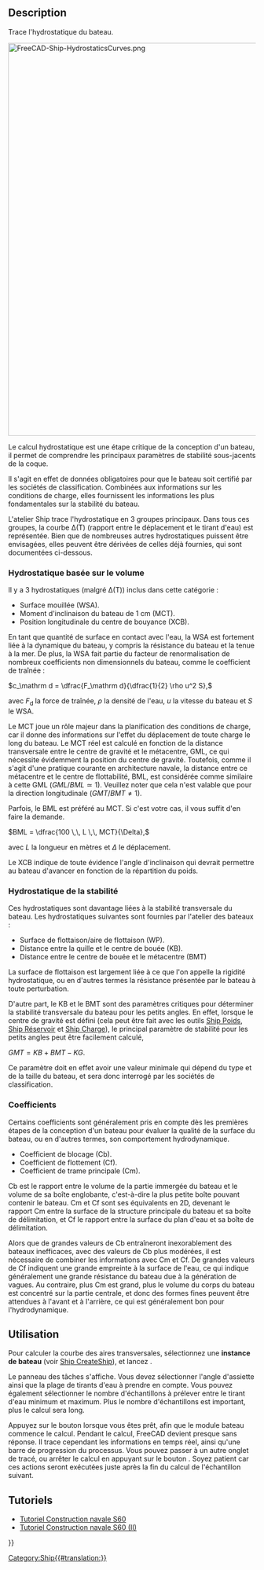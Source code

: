 <languages/>

{{Docnav/fr
|[[Ship_AreasCurve/fr|Courbe de surface]]
|[[Ship_Weight/fr|Poids]]
|[[Ship_Workbench/fr|Ship]]
|IconL=Ship_AreasCurve.svg
|IconR=Ship_Weight.svg
|IconC=Workbench_Ship.svg
}}

{{GuiCommand/fr
|Name=Ship Hydrostatics
|Name/fr=Ship Hydrostatiques
|MenuLocation=Ship design → Hydrostatics
|Workbenches=[[Ship_Workbench/fr|Ship]]
|Shortcut=
|SeeAlso=
}}

== Description ==

Trace l'hydrostatique du bateau.

[[Image:FreeCAD-Ship-HydrostaticsCurves.png|800px]]
{{Caption|Exemple de courbes hydrostatiques}}

Le calcul hydrostatique est une étape critique de la conception d'un bateau, il permet de comprendre les principaux paramètres de stabilité sous-jacents de la coque. 

Il s'agit en effet de données obligatoires pour que le bateau soit certifié par les sociétés de classification. Combinées aux informations sur les conditions de charge, elles fournissent les informations les plus fondamentales sur la stabilité du bateau.

L'atelier Ship trace l'hydrostatique en 3 groupes principaux. Dans tous ces groupes, la courbe Δ(T) (rapport entre le déplacement et le tirant d'eau) est représentée. Bien que de nombreuses autres hydrostatiques puissent être envisagées, elles peuvent être dérivées de celles déjà fournies, qui sont documentées ci-dessous.

<span id="Volume_based_hydrostatics"></span>
=== Hydrostatique basée sur le volume ===

Il y a 3 hydrostatiques (malgré Δ(T)) inclus dans cette catégorie :

* Surface mouillée (WSA).
* Moment d'inclinaison du bateau de 1 cm (MCT).
* Position longitudinale du centre de bouyance (XCB).

En tant que quantité de surface en contact avec l'eau, la WSA est fortement liée à la dynamique du bateau, y compris la résistance du bateau et la tenue à la mer. De plus, la WSA fait partie du facteur de renormalisation de nombreux coefficients non dimensionnels du bateau, comme le coefficient de traînée :

<math display=block>c_\mathrm d = \dfrac{F_\mathrm d}{\dfrac{1}{2} \rho u^2 S},</math>

avec <math>F_\mathrm d</math> la force de traînée, <math>\rho</math> la densité de l'eau, <math>u</math> la vitesse du bateau et <math>S</math> le WSA.

Le MCT joue un rôle majeur dans la planification des conditions de charge, car il donne des informations sur l'effet du déplacement de toute charge le long du bateau. Le MCT réel est calculé en fonction de la distance transversale entre le centre de gravité et le métacentre, GML, ce qui nécessite évidemment la position du centre de gravité. Toutefois, comme il s'agit d'une pratique courante en architecture navale, la distance entre ce métacentre et le centre de flottabilité, BML, est considérée comme similaire à cette GML (<math>GML / BML \simeq 1</math>). Veuillez noter que cela n'est valable que pour la direction longitudinale (<math>GMT / BMT \neq 1</math>).

Parfois, le BML est préféré au MCT. Si c'est votre cas, il vous suffit d'en faire la demande.

<math display=block>BML = \dfrac{100 \,\, L \,\, MCT}{\Delta},</math>

avec <math>L</math> la longueur en mètres et <math>\Delta</math> le déplacement.

Le XCB indique de toute évidence l'angle d'inclinaison qui devrait permettre au bateau d'avancer en fonction de la répartition du poids.

<span id="Stability_hydrostatics"></span>
=== Hydrostatique de la stabilité ===

Ces hydrostatiques sont davantage liées à la stabilité transversale du bateau. Les hydrostatiques suivantes sont fournies par l'atelier des bateaux :

* Surface de flottaison/aire de flottaison (WP).
* Distance entre la quille et le centre de bouée (KB).
* Distance entre le centre de bouée et le métacentre (BMT)

La surface de flottaison est largement liée à ce que l'on appelle la rigidité hydrostatique, ou en d'autres termes la résistance présentée par le bateau à toute perturbation.

D'autre part, le KB et le BMT sont des paramètres critiques pour déterminer la stabilité transversale du bateau pour les petits angles. En effet, lorsque le centre de gravité est défini (cela peut être fait avec les outils [[Ship_Weight/fr|Ship Poids]], [[Ship_Tank/fr|Ship Réservoir]] et [[Ship_LoadCondition/fr|Ship Charge]]), le principal paramètre de stabilité pour les petits angles peut être facilement calculé,

<math display=block>GMT = KB + BMT - KG.</math>

Ce paramètre doit en effet avoir une valeur minimale qui dépend du type et de la taille du bateau, et sera donc interrogé par les sociétés de classification.

=== Coefficients ===

Certains coefficients sont généralement pris en compte dès les premières étapes de la conception d'un bateau pour évaluer la qualité de la surface du bateau, ou en d'autres termes, son comportement hydrodynamique.

* Coefficient de blocage (Cb).
* Coefficient de flottement (Cf).
* Coefficient de trame principale (Cm).

Cb est le rapport entre le volume de la partie immergée du bateau et le volume de sa boîte englobante, c'est-à-dire la plus petite boîte pouvant contenir le bateau. Cm et Cf sont ses équivalents en 2D, devenant le rapport Cm entre la surface de la structure principale du bateau et sa boîte de délimitation, et Cf le rapport entre la surface du plan d'eau et sa boîte de délimitation.

Alors que de grandes valeurs de Cb entraîneront inexorablement des bateaux inefficaces, avec des valeurs de Cb plus modérées, il est nécessaire de combiner les informations avec Cm et Cf. De grandes valeurs de Cf indiquent une grande empreinte à la surface de l'eau, ce qui indique généralement une grande résistance du bateau due à la génération de vagues. Au contraire, plus Cm est grand, plus le volume du corps du bateau est concentré sur la partie centrale, et donc des formes fines peuvent être attendues à l'avant et à l'arrière, ce qui est généralement bon pour l'hydrodynamique.

<span id="Usage"></span>
== Utilisation ==

Pour calculer la courbe des aires transversales, sélectionnez une '''instance de bateau''' (voir [[Ship_CreateShip/fr|Ship CreateShip]]), et lancez {{MenuCommand|Ship design → [[Image:Ship_Hydrostatics.svg|16px]] Hydrostatics}}.

Le panneau des tâches s'affiche. Vous devez sélectionner l'angle d'assiette ainsi que la plage de tirants d'eau à prendre en compte. Vous pouvez également sélectionner le nombre d'échantillons à prélever entre le tirant d'eau minimum et maximum. Plus le nombre d'échantillons est important, plus le calcul sera long.

Appuyez sur le bouton {{Button|Accept}} lorsque vous êtes prêt, afin que le module bateau commence le calcul. Pendant le calcul, FreeCAD devient presque sans réponse. Il trace cependant les informations en temps réel, ainsi qu'une barre de progression du processus. Vous pouvez passer à un autre onglet de tracé, ou arrêter le calcul en appuyant sur le bouton {{Button|Cancel}}. Soyez patient car ces actions seront exécutées juste après la fin du calcul de l'échantillon suivant.

<span id="Tutorials"></span>
== Tutoriels ==

* [[FreeCAD-Ship_s60_tutorial/fr|Tutoriel Construction navale S60]]
* [[FreeCAD-Ship_s60_tutorial_(II)/fr|Tutoriel Construction navale S60 (II)]] 


{{Docnav/fr
|[[Ship_AreasCurve/fr|Courbe de surface]]
|[[Ship_Weight/fr|Poids]]
|[[Ship_Workbench/fr|Ship]]
|IconL=Ship_AreasCurve.svg
|IconR=Ship_Weight.svg
|IconC=Workbench_Ship.svg
}}

{{Userdocnavi{{#translation:}}}}
[[Category:Ship{{#translation:}}]]